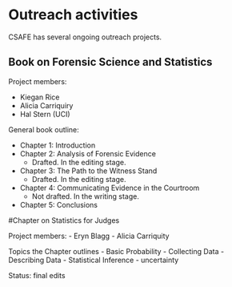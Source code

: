 # Outreach activities

CSAFE has several ongoing outreach projects.  

## Book on Forensic Science and Statistics  

Project members: 

- Kiegan Rice  
- Alicia Carriquiry  
- Hal Stern (UCI)


General book outline: 

- Chapter 1: Introduction  
- Chapter 2: Analysis of Forensic Evidence  
    - Drafted. In the editing stage.
- Chapter 3: The Path to the Witness Stand  
    - Drafted. In the editing stage. 
- Chapter 4: Communicating Evidence in the Courtroom  
    - Not drafted. In the writing stage.
- Chapter 5: Conclusions 

#Chapter on Statistics for Judges 

Project members: 
- Eryn Blagg
- Alicia Carriquity 

Topics the Chapter outlines
- Basic Probability 
- Collecting Data 
- Describing Data 
- Statistical Inference
- uncertainty 

Status: final edits
